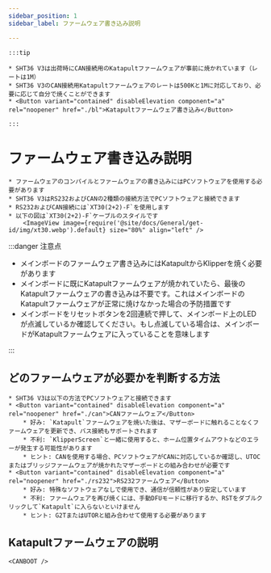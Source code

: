```yaml
---
sidebar_position: 1
sidebar_label: ファームウェア書き込み説明

---
```





    :::tip

    * SHT36 V3は出荷時にCAN接続用のKatapultファームウェアが事前に焼かれています（レートは1M）
    * SHT36 V3のCAN接続用Katapultファームウェアのレートは500Kと1Mに対応しており、必要に応じて自分で焼くことができます
    * <Button variant="contained" disableElevation component="a" rel="noopener" href="./bl">Katapultファームウェア書き込み</Button>

    :::

# ファームウェア書き込み説明
    
    * ファームウェアのコンパイルとファームウェアの書き込みにはPCソフトウェアを使用する必要があります
    * SHT36 V3はRS232およびCANの2種類の接続方法でPCソフトウェアと接続できます
    * RS232およびCAN接続には`XT30(2+2)-F`を使用します
    * 以下の図は`XT30(2+2)-F`ケーブルのスタイルです
        <ImageView image={require('@site/docs/General/get-id/img/xt30.webp').default} size="80%" align="left" />

:::danger 注意点
* メインボードのファームウェア書き込みにはKatapultからKlipperを焼く必要があります
* メインボードに既にKatapultファームウェアが焼かれていたら、最後のKatapultファームウェアの書き込みは不要です。これはメインボードのKatapultファームウェアが正常に焼けなかった場合の予防措置です
* メインボードをリセットボタンを2回連続で押して、メインボード上のLEDが点滅しているか確認してください。もし点滅している場合は、メインボードがKatapultファームウェアに入っていることを意味します

:::

## どのファームウェアが必要かを判断する方法

    * SHT36 V3は以下の方法でPCソフトウェアと接続できます
    * <Button variant="contained" disableElevation component="a" rel="noopener" href="./can">CANファームウェア</Button>
        * 好み: `Katapult`ファームウェアを焼いた後は、マザーボードに触れることなくファームウェアを更新でき、バス接続もサポートされます
        * 不利: `KlipperScreen`と一緒に使用すると、ホーム位置タイムアウトなどのエラーが発生する可能性があります
        * ヒント: CANを使用する場合、PCソフトウェアがCANに対応しているか確認し、UTOCまたはブリッジファームウェアが焼かれたマザーボードとの組み合わせが必要です
    * <Button variant="contained" disableElevation component="a" rel="noopener" href="./rs232">RS232ファームウェア</Button>
        * 好み: 特殊なソフトウェアなしで使用でき、通信が信頼性があり安定しています
        * 不利: ファームウェアを再び焼くには、手動DFUモードに移行するか、RSTをダブルクリックして`Katapult`に入らないといけません
        * ヒント: G2TまたはUTORと組み合わせて使用する必要があります

## Katapultファームウェアの説明

    <CANBOOT />
